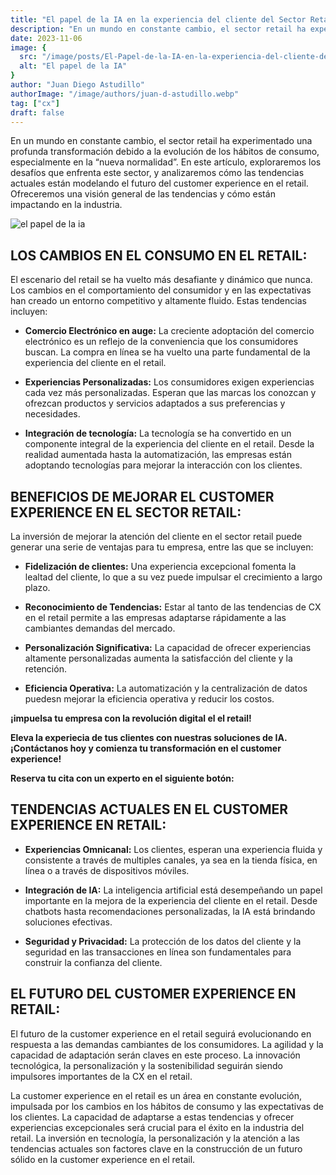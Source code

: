 ```yaml
---
title: "El papel de la IA en la experiencia del cliente del Sector Retail"
description: "En un mundo en constante cambio, el sector retail ha experimentado una profunda transformación debido a la evolución de los hábitos de consumo, especialmente en la “nueva normalidad”. En este artículo, exploraremos los desafíos que enfrenta este sector, y analizaremos cómo las tendencias actuales están modelando el futuro del customer experience en el retail. Ofreceremos una visión general de las tendencias y cómo están impactando en la industria."
date: 2023-11-06
image: {
  src: "/image/posts/El-Papel-de-la-IA-en-la-experiencia-del-cliente-del-Sector-Retail-1-1024x576.webp",
  alt: "El papel de la IA"
}
author: "Juan Diego Astudillo"
authorImage: "/image/authors/juan-d-astudillo.webp"
tag: ["cx"]
draft: false
---
```



En un mundo en constante cambio, el sector retail ha experimentado una profunda transformación debido a la evolución de los hábitos de consumo, especialmente en la “nueva normalidad”. En este artículo, exploraremos los desafíos que enfrenta este sector, y analizaremos cómo las tendencias actuales están modelando el futuro del customer experience en el retail. Ofreceremos una visión general de las tendencias y cómo están impactando en la industria.

![el papel de la ia](/image/posts/El-Papel-de-la-IA-en-la-experiencia-del-cliente-del-Sector-Retail-1-1024x576.webp)

## LOS CAMBIOS EN EL CONSUMO EN EL RETAIL:
El escenario del retail se ha vuelto más desafiante y dinámico que nunca. Los cambios en el comportamiento del consumidor y en las expectativas han creado un entorno competitivo y altamente fluido. Estas tendencias incluyen:

- **Comercio Electrónico en auge:** La creciente adoptación del comercio electrónico es un reflejo de la conveniencia que los consumidores buscan. La compra en línea se ha vuelto una parte fundamental de la experiencia del cliente en el retail.

- **Experiencias Personalizadas:** Los consumidores exigen experiencias cada vez más personalizadas. Esperan que las marcas los conozcan y ofrezcan productos y servicios adaptados a sus preferencias y necesidades.

- **Integración de tecnología:** La tecnología se ha convertido en un componente integral de la experiencia del cliente en el retail. Desde la realidad aumentada hasta la automatización, las empresas están adoptando tecnologías para mejorar la interacción con los clientes.

## BENEFICIOS DE MEJORAR EL CUSTOMER EXPERIENCE EN EL SECTOR RETAIL:

La inversión de mejorar la atención del cliente en el sector retail puede generar una serie de ventajas para tu empresa, entre las que se incluyen:

- **Fidelización de clientes:** Una experiencia excepcional fomenta la lealtad del cliente, lo que a su vez puede impulsar el crecimiento a largo plazo.

- **Reconocimiento de Tendencias:** Estar al tanto de las tendencias de CX en el retail permite a las empresas adaptarse rápidamente a las cambiantes demandas del mercado.

- **Personalización Significativa:** La capacidad de ofrecer experiencias altamente personalizadas aumenta la satisfacción del cliente y la retención.

- **Eficiencia Operativa:** La automatización y la centralización de datos puedesn mejorar la eficiencia operativa y reducir los costos.

**¡impuelsa tu empresa con la revolución digital el el retail!**

**Eleva la experiecia de tus clientes con nuestras soluciones de IA. ¡Contáctanos hoy y comienza tu transformación en el customer experience!**

**Reserva tu cita con un experto en el siguiente botón:**

<Link text="¡reservar cita!" href="/experiencia-del-cliente"/>

## TENDENCIAS ACTUALES EN EL CUSTOMER EXPERIENCE EN RETAIL:

- **Experiencias Omnicanal:** Los clientes, esperan una experiencia fluida y consistente a través de multiples canales, ya sea en la tienda física, en línea o a través de dispositivos móviles.

- **Integración de IA:** La inteligencia artificial está desempeñando un papel importante en la mejora de la experiencia del cliente en el retail. Desde chatbots hasta recomendaciones personalizadas, la IA está brindando soluciones efectivas.

- **Seguridad y Privacidad:** La protección de los datos del cliente y la seguridad en las transacciones en línea son fundamentales para construir la confianza del cliente.

## EL FUTURO DEL CUSTOMER EXPERIENCE EN RETAIL:

El futuro de la customer experience en el retail seguirá evolucionando en respuesta a las demandas cambiantes de los consumidores. La agilidad y la capacidad de adaptación serán claves en este proceso. La innovación tecnológica, la personalización y la sostenibilidad seguirán siendo impulsores importantes de la CX en el retail.

La customer experience en el retail es un área en constante evolución, impulsada por los cambios en los hábitos de consumo y las expectativas de los clientes. La capacidad de adaptarse a estas tendencias y ofrecer experiencias excepcionales será crucial para el éxito en la industria del retail. La inversión en tecnología, la personalización y la atención a las tendencias actuales son factores clave en la construcción de un futuro sólido en la customer experience en el retail.